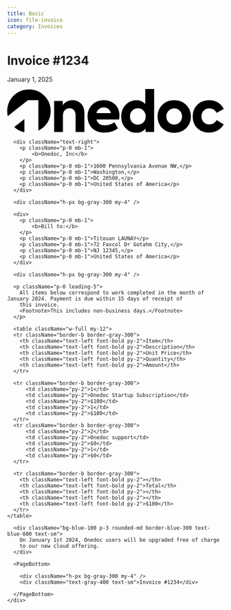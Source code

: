 ```yaml
---
title: Basic
icon: file-invoice
category: Invoices
---
```



<Tailwind>
  <div>
      <div className="flex justify-between items-end pb-4 mb-8">
        <div>
            <h1 className="text-2xl font-bold">Invoice #1234</h1>
            <p className="text-xs">January 1, 2025</p>
        </div>
        <svg
            xmlns="http://www.w3.org/2000/svg"
            x="0"
            y="0"
            enableBackground="new 0 0 46.15 9.31"
            version="1.1"
            viewBox="0 0 46.15 9.31"
            xmlSpace="preserve"
            fill="black"
            {...props}
            >
            <path d="M10 9.13V2.55h1.83v.91c.35-.62 1.13-1.09 2.07-1.09.71 0 1.32.24 1.81.71s.74 1.15.74 2.03v4.02h-1.88V5.6c0-.96-.5-1.5-1.28-1.5-.85 0-1.42.62-1.42 1.55v3.48H10zM23.84 6.48h-4.83c.23.83.83 1.24 1.79 1.24.74 0 1.43-.22 2.05-.64l.74 1.28c-.8.61-1.76.91-2.88.91-1.16 0-2.05-.34-2.67-1-.61-.66-.92-1.47-.92-2.45 0-1 .32-1.81.96-2.46.64-.66 1.48-.98 2.51-.98.97 0 1.76.3 2.39.89.62.59.94 1.39.94 2.41-.01.23-.04.5-.08.8zM19 5.13h3.09c-.18-.76-.73-1.22-1.51-1.22-.76 0-1.38.46-1.58 1.22zM29.43 0h1.88v9.13h-1.82v-.71c-.52.59-1.16.88-1.96.88-.92 0-1.69-.32-2.31-.98-.61-.66-.92-1.47-.92-2.47 0-.98.31-1.8.92-2.46.62-.66 1.39-1 2.31-1 .74 0 1.38.26 1.89.8V0zm-.39 4.6c-.31-.34-.71-.5-1.2-.5s-.89.17-1.21.5c-.31.34-.47.74-.47 1.22 0 .49.16.91.47 1.25.32.34.72.5 1.21.5s.89-.17 1.2-.5c.32-.34.48-.76.48-1.25 0-.47-.15-.88-.48-1.22zM33.03 8.31c-.66-.67-.98-1.5-.98-2.47s.32-1.8.98-2.46c.66-.67 1.51-1.01 2.55-1.01 1.04 0 1.91.34 2.57 1.01.66.66 1 1.49 1 2.46s-.34 1.8-1 2.47c-.66.66-1.52 1-2.57 1-1.04 0-1.89-.34-2.55-1zm3.74-3.68c-.32-.34-.72-.5-1.19-.5s-.86.17-1.19.5c-.32.32-.48.73-.48 1.2 0 .49.16.9.48 1.24.32.32.72.49 1.19.49s.86-.17 1.19-.49c.32-.34.49-.74.49-1.24 0-.47-.17-.88-.49-1.2zM40.5 8.31c-.65-.65-.97-1.47-.97-2.48s.32-1.83.98-2.47c.66-.65 1.5-.97 2.54-.97 1.36 0 2.55.67 3.09 1.87l-1.5.8c-.38-.62-.9-.94-1.56-.94-.49 0-.89.17-1.21.49-.32.32-.48.73-.48 1.21 0 .49.16.91.47 1.24.32.32.72.48 1.2.48.66 0 1.27-.38 1.55-.92l1.52.9c-.58 1.07-1.74 1.75-3.12 1.75-1.02 0-1.86-.32-2.51-.96zM9.26 4.7c0-1.29-.44-2.36-1.34-3.25C7.03.55 5.94.1 4.63.1c-1.3 0-2.39.45-3.29 1.35C.45 2.34 0 3.43 0 4.71c0 .37.05.72.12 1.05l4.3-3.39h2.22v6.46c.47-.22.9-.5 1.29-.88.89-.89 1.33-1.97 1.33-3.25z"></path>
            <path d="M1.49 8.09c.62.56 1.34.94 2.17 1.1v-2.8l-2.17 1.7z"></path>
        </svg>
      </div>

      <div className="text-right">
        <p className="p-0 mb-1">
            <b>Onedoc, Inc</b>
        </p>
        <p className="p-0 mb-1">1600 Pennsylvania Avenue NW,</p>
        <p className="p-0 mb-1">Washington,</p>
        <p className="p-0 mb-1">DC 20500,</p>
        <p className="p-0 mb-1">United States of America</p>
      </div>

      <div className="h-px bg-gray-300 my-4" />

      <div>
        <p className="p-0 mb-1">
            <b>Bill to:</b>
        </p>
        <p className="p-0 mb-1">Titouan LAUNAY</p>
        <p className="p-0 mb-1">72 Faxcol Dr Gotahm City,</p>
        <p className="p-0 mb-1">NJ 12345,</p>
        <p className="p-0 mb-1">United States of America</p>
      </div>

      <div className="h-px bg-gray-300 my-4" />

      <p className="p-0 leading-5">
        All items below correspond to work completed in the month of January 2024. Payment is due within 15 days of receipt of
        this invoice.
        <Footnote>This includes non-business days.</Footnote>
      </p>

      <table className="w-full my-12">
      <tr className="border-b border-gray-300">
        <th className="text-left font-bold py-2">Item</th>
        <th className="text-left font-bold py-2">Description</th>
        <th className="text-left font-bold py-2">Unit Price</th>
        <th className="text-left font-bold py-2">Quantity</th>
        <th className="text-left font-bold py-2">Amount</th>
      </tr>

      <tr className="border-b border-gray-300">
          <td className="py-2">1</td>
          <td className="py-2">Onedoc Startup Subscription</td>
          <td className="py-2">$100</td>
          <td className="py-2">1</td>
          <td className="py-2">$100</td>
      </tr>
      <tr className="border-b border-gray-300">
          <td className="py-2">2</td>
          <td className="py-2">Onedoc support</td>
          <td className="py-2">$0</td>
          <td className="py-2">1</td>
          <td className="py-2">$0</td>
      </tr>

      <tr className="border-b border-gray-300">
        <th className="text-left font-bold py-2"></th>
        <th className="text-left font-bold py-2">Total</th>
        <th className="text-left font-bold py-2"></th>
        <th className="text-left font-bold py-2"></th>
        <th className="text-left font-bold py-2">$100</th>
      </tr>
    </table>

      <div className="bg-blue-100 p-3 rounded-md border-blue-300 text-blue-800 text-sm">
        On January 1st 2024, Onedoc users will be upgraded free of charge
        to our new cloud offering.
      </div>

      <PageBottom>

        <div className="h-px bg-gray-300 my-4" />
        <div className="text-gray-400 text-sm">Invoice #1234</div>

      </PageBottom>
    </div>

</Tailwind>

